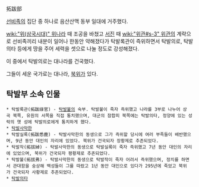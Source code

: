 拓跋部

[[선비족]]의 집단 중 하나로 음산산맥 동부 일대에 거주했다.

[[wiki:"위(삼국시대)" 위나라]] 때 조공을 바쳤고 [[서진]] 때 [[wiki:"위관#s-3" 위관]]의 계략으로 선비족끼리 내분이 일어나 한동안 약해졌다가 탁발록관이 즉위하면서 탁발의로, 탁발의타 등에게 땅을 주어 세력을 셋으로 나눌 정도로 강성해졌다.

이 중에서 탁발의로는 대나라를 건국했다.

그들이 세운 국가로는 대나라, [[북위]]가 있다.

== 탁발부 소속 인물 ==
 * 탁발록관(拓跋祿官) - [[탁발불]]의 숙부. 탁발불이 죽자 즉위했고 나라를 3부로 나누어 상곡 북쪽, 유원의 서쪽을 직접 통치했으며, 대군의 참합피 북쪽에는 탁발의타, 정양에 있는 성락의 옛 성에 탁발의로에게 통치하게 했다.
 * [[탁발사막한]]
 * 탁발실록(拓跋悉鹿) - 탁발사막한의 동생으로 그가 즉위할 당시에 여러 부족들이 배반했으며, 9년 동안 대인의 자리에 있었다. 북위가 건국되자 장황제로 추존되었다.
 * 탁발작(拓拔綽) - 탁발사막한의 동생으로 탁발실록이 죽자 즉위했고 7년 동안 대인의 자리에 있었으며, 북위가 건국되자 평황제로 추존되었다.
 * 탁발불(拓拔弗) - 탁발사막한의 동생으로 탁발작이 죽자 어려서 즉위했으며, 정치를 하면서 관대함을 숭상해 백성들이 그를 따랐고 1년 동안 대인으로 있다가 295년에 죽었고 북위가 건국되자 사황제로 추존되었다.
 * [[탁발의타]]
